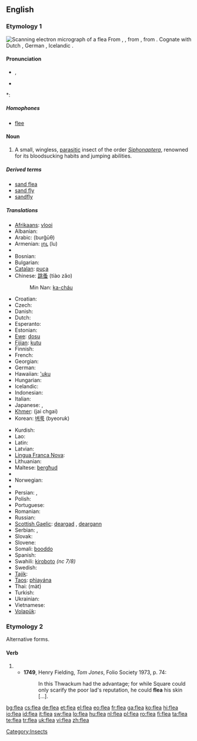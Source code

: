 {{also|fleá}}
==English==
{{wikipedia}}

===Etymology 1===
[[Image:Scanning Electron Micrograph of a Flea.jpg|thumb|Scanning electron micrograph of a flea]]
From {{etyl|ang}} {{term|fleah|flēah}}, {{term|flea|flēa|lang=ang}}, from {{proto|Germanic|flaukh-}}, from {{proto|Indo-European|plows-}}. Cognate with Dutch {{term|vlo|lang=nl}}, German {{term|Floh|lang=de}}, Icelandic {{term|fló|lang=is}}.

====Pronunciation====
* {{IPA|/fliː/}}, {{SAMPA|/fli:/}}
* {{audio|en-us-flea.ogg|Audio (US)}}

*: {{rhymes|iː}}

=====Homophones=====
* [[flee]]

====Noun====
{{en-noun}}

# A small, wingless, [[parasitic]] insect of the order ''[[Siphonaptera]]'', renowned for its bloodsucking habits and jumping abilities.

=====Derived terms=====
* [[sand flea]]
* [[sand fly]]
* [[sandfly]]

=====Translations=====
{{trans-top|parasitic insect}}
* [[Afrikaans]]: [[vlooi]]
* Albanian: {{t+|sq|plesht|m|xs=Albanian}}
* Arabic: {{Arab|[[برغوث]]}} (burğūθ) {{m}}
* Armenian: [[լու]] (lu)
* {{trreq|Basque}}
* Bosnian: {{t-|bs|buha|f}}
* Bulgarian: {{t+|bg|бълха|f|tr=bǎlxá|sc=Cyrl}}
* [[Catalan]]: [[puça]] {{f}}
* Chinese: [[跳蚤]] (tiào zǎo)
*: Min Nan: [[ka-cháu]]
* Croatian: {{t-|hr|buha|f}}
* Czech: {{t-|cs|blecha|f}}
* Danish: {{t-|da|loppe|c}}
* Dutch: {{t+|nl|vlo|f}}
* Esperanto: {{t+|eo|pulo|xs=Esperanto}}
* Estonian: {{t-|et|kirp}}
* [[Ewe]]: [[dosu]] {{n}}
* [[Fijian]]: [[kutu]]
* Finnish: {{t+|fi|kirppu}}
* French: {{t+|fr|puce|f}}
* Georgian: {{t|ka|რწყილი|tr=rts‘q‘ili|xs=Georgian}}
* German: {{t+|de|Floh|m}}
* Hawaiian: [['uku]]
* Hungarian: {{t+|hu|bolha}}
* Icelandic: {{t-|is|fló|f}}
* Indonesian: {{t+|id|kutu|xs=Indonesian}}
* Italian: {{t-|it|pulce|f}}
* Japanese: {{t+|ja|蚤|sc=Jpan}}, {{t|ja|ノミ|tr=nomi|sc=Jpan}}
* [[Khmer]]: {{Khmr|[[ចៃឆ្កែ]]}} (jai chgai)
* Korean: [[벼룩]] (byeoruk)
{{trans-mid}}
* Kurdish: {{t+|ku|kêç}}
* Lao: {{t-|lo|ໝັດ|tr=mat|sc=Laoo|xs=Lao}}
* Latin: {{t+|la|pulex|m}}
* Latvian: {{t-|lv|blusa|f|xs=Latvian}}
* [[Lingua Franca Nova]]: {{tø|lfn|pulga}}
* Lithuanian: {{t+|lt|blusa|f|xs=Lithuanian}}
* Maltese: [[bergħud]] {{m}}
* {{trreq|Mongolian}}
* Norwegian: {{t-|no|loppe|f}}
* {{trreq|Old English}}
* Persian: {{t|fa|کک|tr=kek|sc=fa-Arab|xs=Persian}}, {{t+|fa|کیک|tr=keyk|sc=fa-Arab|xs=Persian}}
* Polish: {{t+|pl|pchła|f}}
* Portuguese: {{t+|pt|pulga|f}}
* Romanian: {{t+|ro|purice|m}}
* Russian: {{t+|ru|блоха|f|tr=bloxá|sc=Cyrl}}
* [[Scottish Gaelic]]: [[deargad]] {{f}}, [[deargann]] {{f}}
* Serbian: {{t-|sr|buva|f}}, {{t-|sr|buha|f}}
* Slovak: {{t-|sk|blcha|f}}
* Slovene: {{t+|sl|bolha|f}}
* Somali: [[booddo]]
* Spanish: {{t+|es|pulga|f}}
* Swahili: [[kiroboto]] ''(nc 7/8)''
* Swedish: {{t-|sv|loppa|c}}
* [[Tajik]]: {{t-|tg|кайк|tr=kayk|sc=Cyrl|xs=Tajik}}
* [[Taos]]: [[phìayána]]
* Thai: {{Thai|[[หมัด]]}} (màt)
* Turkish: {{t+|tr|pire}}
* Ukrainian: {{t+|uk|блоха|f|tr=bloha|sc=Cyrl|xs=Ukrainian}}
* Vietnamese: {{t|vi|con bọ chét|xs=Vietnamese}}
* [[Volapük]]: {{t|vo|flib|xs=Volapük}}
{{trans-bottom}}

===Etymology 2===
Alternative forms.

====Verb====
{{infl|en|verb}}

# {{obsolete spelling of|[[flay]]}}
#* '''1749''', Henry Fielding, ''Tom Jones'', Folio Society 1973, p. 74:
#*: In this Thwackum had the advantage; for while Square could only scarify the poor lad's reputation, he could '''flea''' his skin [...].

[[Category:Insects]]

[[bg:flea]]
[[cs:flea]]
[[de:flea]]
[[et:flea]]
[[el:flea]]
[[eo:flea]]
[[fr:flea]]
[[ga:flea]]
[[ko:flea]]
[[hi:flea]]
[[io:flea]]
[[id:flea]]
[[it:flea]]
[[sw:flea]]
[[lo:flea]]
[[hu:flea]]
[[nl:flea]]
[[pl:flea]]
[[ro:flea]]
[[fi:flea]]
[[ta:flea]]
[[te:flea]]
[[tr:flea]]
[[uk:flea]]
[[vi:flea]]
[[zh:flea]]